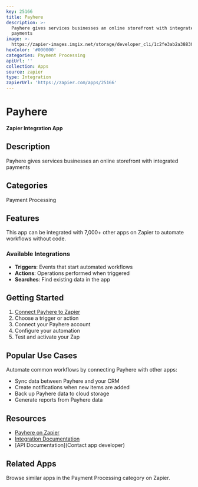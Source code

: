 ```yaml
---
key: 25166
title: Payhere
description: >-
  Payhere gives services businesses an online storefront with integrated
  payments
image: >-
  https://zapier-images.imgix.net/storage/developer_cli/1c2fe3ab2a388300efccb2c494bda211.png?auto=format%2Ccompress&ixlib=python-3.0.0&q=50
hexColor: '#000000'
categories: Payment Processing
apiUrl: ''
collection: Apps
source: zapier
type: Integration
zapierUrl: 'https://zapier.com/apps/25166'
---
```

# Payhere

**Zapier Integration App**

## Description

Payhere gives services businesses an online storefront with integrated payments

## Categories

Payment Processing

## Features

This app can be integrated with 7,000+ other apps on Zapier to automate workflows without code.

### Available Integrations

- **Triggers**: Events that start automated workflows
- **Actions**: Operations performed when triggered
- **Searches**: Find existing data in the app

## Getting Started

1. [Connect Payhere to Zapier](https://zapier.com/apps/25166)
2. Choose a trigger or action
3. Connect your Payhere account
4. Configure your automation
5. Test and activate your Zap

## Popular Use Cases

Automate common workflows by connecting Payhere with other apps:

- Sync data between Payhere and your CRM
- Create notifications when new items are added
- Back up Payhere data to cloud storage
- Generate reports from Payhere data

## Resources

- [Payhere on Zapier](https://zapier.com/apps/25166)
- [Integration Documentation](https://zapier.com/apps/25166/integrations)
- [API Documentation](Contact app developer)

## Related Apps

Browse similar apps in the Payment Processing category on Zapier.
